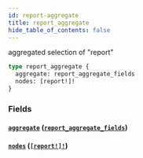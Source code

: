 ```yaml
---
id: report-aggregate
title: report_aggregate
hide_table_of_contents: false
---
```



aggregated selection of "report"

```graphql
type report_aggregate {
  aggregate: report_aggregate_fields
  nodes: [report!]!
}
```


### Fields

#### [`aggregate`](#) ([`report_aggregate_fields`](../objects/report-aggregate-fields))




#### [`nodes`](#) ([`[report!]!`](../objects/report))






